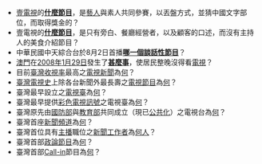 * [[壹電視|壹電視]]的[[全民字多星|'''什麼節目''']]，是[[藝人|藝人]]與素人共同參賽，以丟盤方式，並猜中國文字部位，而取得獎金的？
* 壹電視的[[台灣壹百種味道|'''什麼節目''']]，是只有旁白、餐廳經營者，以及顧客的口述，而沒有主持人的美食介紹節目？
*中華民國中天綜合台於8月2日首播'''[[SS小燕之夜|哪一個談話性節目]]'''？
*[[澳門|澳門]]在[[2008年|2008年]][[1月29日|1月29日]]發生了'''[[2008年澳門公共天線訊號中斷事件|甚麼事]]'''，使居民整晚沒得看[[電視|電視]]？
*目前[[臺灣|臺灣]][[收視率|收視率]]最高之[[電視新聞|電視新聞]]為[[中視新聞全球報導|何]]？
*[[臺灣電視史|臺灣電視史]]上除各台新聞外最長壽之[[電視節目|電視節目]]為[[五燈獎|何]]？
*臺灣最早設立之[[電視臺|電視臺]]為[[臺灣電視公司|何]]？
*臺灣最早提供[[彩色電視|彩色電視]][[訊號|訊號]]之電視臺為[[中國電視公司|何]]？
*臺灣原先由[[中華民國國防部|國防部]]與[[中華民國教育部|教育部]]共同成立（現已[[公共化|公共化]]）之電視台為[[中華電視公司|何]]？
*臺灣首座[[新聞頻道|新聞頻道]]為[[TVBS-NEWS|何]]？
*臺灣首位具有[[新聞主播|主播]]職位之[[新聞工作者|新聞工作者]]為[[盛竹如|何人]]？
*臺灣首部[[政論節目|政論節目]]為[[李濤廣場|何]]？
*臺灣首部[[Call-in|Call-in]]節目為[[2100全民開講|何]]？